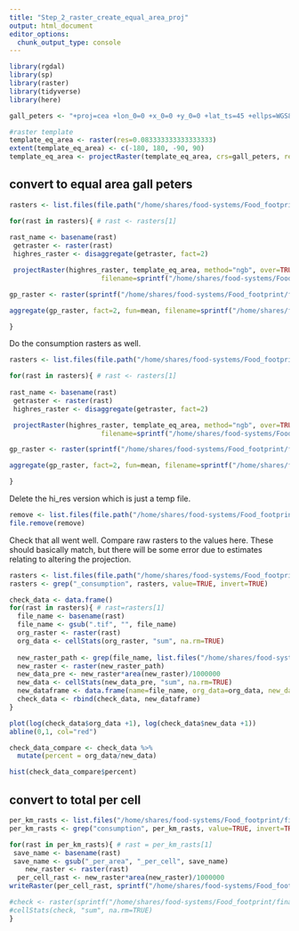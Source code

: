```yaml
---
title: "Step_2_raster_create_equal_area_proj"
output: html_document
editor_options: 
  chunk_output_type: console
---
```


```r
library(rgdal)
library(sp)
library(raster)
library(tidyverse)
library(here)

gall_peters <- "+proj=cea +lon_0=0 +x_0=0 +y_0=0 +lat_ts=45 +ellps=WGS84 +datum=WGS84 +units=m +no_defs"

#raster template 
template_eq_area <- raster(res=0.083333333333333333)
extent(template_eq_area) <- c(-180, 180, -90, 90)
template_eq_area <- projectRaster(template_eq_area, crs=gall_peters, res=3000) 


```

## convert to equal area gall peters

```r

rasters <- list.files(file.path("/home/shares/food-systems/Food_footprint/final_data/_tif_version_per_km2"), full=TRUE)

for(rast in rasters){ # rast <- rasters[1]
  
rast_name <- basename(rast)
 getraster <- raster(rast)
 highres_raster <- disaggregate(getraster, fact=2)

 projectRaster(highres_raster, template_eq_area, method="ngb", over=TRUE, progress="text",
                       filename=sprintf("/home/shares/food-systems/Food_footprint/final_data/_tif_equal_area_proj_per_km2/hi_res_gall_peter_%s", rast_name), overwrite=TRUE)

gp_raster <- raster(sprintf("/home/shares/food-systems/Food_footprint/final_data/_tif_equal_area_proj_per_km2/hi_res_gall_peter_%s", rast_name))

aggregate(gp_raster, fact=2, fun=mean, filename=sprintf("/home/shares/food-systems/Food_footprint/final_data/_tif_equal_area_proj_per_km/gall_peter_%s", rast_name), overwrite=TRUE)

}

```

Do the consumption rasters as well.
```r

rasters <- list.files(file.path("/home/shares/food-systems/Food_footprint/final_data/_tif_version_per_cell"), full=TRUE, pattern="consumption")

for(rast in rasters){ # rast <- rasters[1]
  
rast_name <- basename(rast)
 getraster <- raster(rast)
 highres_raster <- disaggregate(getraster, fact=2)

 projectRaster(highres_raster, template_eq_area, method="ngb", over=TRUE, progress="text",
                       filename=sprintf("/home/shares/food-systems/Food_footprint/final_data/_tif_equal_area_proj_per_km2/hi_res_gall_peter_%s", rast_name), overwrite=TRUE)

gp_raster <- raster(sprintf("/home/shares/food-systems/Food_footprint/final_data/_tif_equal_area_proj_per_km/hi_res_gall_peter_%s", rast_name))

aggregate(gp_raster, fact=2, fun=mean, filename=sprintf("/home/shares/food-systems/Food_footprint/final_data/_tif_equal_area_proj_per_km/gall_peter_%s", rast_name), overwrite=TRUE)

}

```


Delete the hi_res version which is just a temp file.
```r
remove <- list.files(file.path("/home/shares/food-systems/Food_footprint/final_data/_tif_equal_area_proj_per_km2"), full=TRUE, pattern="hi_res")
file.remove(remove)
```

Check that all went well. Compare raw rasters to the values here. These should basically match, but there will be some error due to estimates relating to altering the projection.
```r
rasters <- list.files(file.path("/home/shares/food-systems/Food_footprint/final_data/_tif_version_per_cell"), full=TRUE)
rasters <- grep("_consumption", rasters, value=TRUE, invert=TRUE)

check_data <- data.frame()
for(rast in rasters){ # rast=rasters[1]
  file_name <- basename(rast)
  file_name <- gsub(".tif", "", file_name)
  org_raster <- raster(rast)
  org_data <- cellStats(org_raster, "sum", na.rm=TRUE)
  
  new_raster_path <- grep(file_name, list.files("/home/shares/food-systems/Food_footprint/final_data/_tif_equal_area_proj_per_km2", full=TRUE), value=TRUE)
  new_raster <- raster(new_raster_path)
  new_data_pre <- new_raster*area(new_raster)/1000000
  new_data <- cellStats(new_data_pre, "sum", na.rm=TRUE)
  new_dataframe <- data.frame(name=file_name, org_data=org_data, new_data=new_data)
  check_data <- rbind(check_data, new_dataframe)
}

plot(log(check_data$org_data +1), log(check_data$new_data +1))
abline(0,1, col="red")

check_data_compare <- check_data %>%
  mutate(percent = org_data/new_data)

hist(check_data_compare$percent)
```

## convert to total per cell
```r

per_km_rasts <- list.files("/home/shares/food-systems/Food_footprint/final_data/_tif_equal_area_proj_per_km2", full=TRUE)
per_km_rasts <- grep("consumption", per_km_rasts, value=TRUE, invert=TRUE)

for(rast in per_km_rasts){ # rast = per_km_rasts[1]
 save_name <- basename(rast)
 save_name <- gsub("_per_area", "_per_cell", save_name)
    new_raster <- raster(rast)
  per_cell_rast <- new_raster*area(new_raster)/1000000
writeRaster(per_cell_rast, sprintf("/home/shares/food-systems/Food_footprint/final_data/_tif_equal_area_proj_per_cell/%s", save_name), overwrite=TRUE)

#check <- raster(sprintf("/home/shares/food-systems/Food_footprint/final_data/_tif_equal_area_proj_per_cell/%s", save_name))
#cellStats(check, "sum", na.rm=TRUE)
}

```